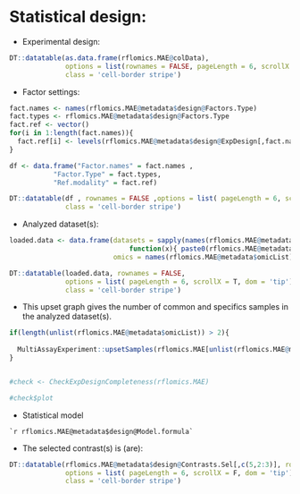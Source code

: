 <br>

# Statistical design:

* Experimental design:

<!-- ## Sample sheet overview -->

```r

DT::datatable(as.data.frame(rflomics.MAE@colData), 
              options = list(rownames = FALSE, pageLength = 6, scrollX = T, dom = 'tip'),
              class = 'cell-border stripe')

```

* Factor settings:

```r

fact.names <- names(rflomics.MAE@metadata$design@Factors.Type)
fact.types <- rflomics.MAE@metadata$design@Factors.Type
fact.ref <- vector()
for(i in 1:length(fact.names)){
  fact.ref[i] <- levels(rflomics.MAE@metadata$design@ExpDesign[,fact.names[i]])[1]
}

df <- data.frame("Factor.names" = fact.names ,
           "Factor.Type" = fact.types,
           "Ref.modality" = fact.ref)

DT::datatable(df , rownames = FALSE ,options = list( pageLength = 6, scrollX = F, dom = 'tip'),
              class = 'cell-border stripe')
```


* Analyzed dataset(s):

```r

loaded.data <- data.frame(datasets = sapply(names(rflomics.MAE@metadata$omicList), 
                              function(x){ paste0(rflomics.MAE@metadata$omicList[[x]], collapse = ", ") }), 
                          omics = names(rflomics.MAE@metadata$omicList)) %>% data.table::as.data.table()

DT::datatable(loaded.data, rownames = FALSE,
              options = list( pageLength = 6, scrollX = T, dom = 'tip'),
              class = 'cell-border stripe')

```

* This upset graph gives the number of common and specifics samples in the analyzed dataset(s).


```r


if(length(unlist(rflomics.MAE@metadata$omicList)) > 2){
  
  MultiAssayExperiment::upsetSamples(rflomics.MAE[unlist(rflomics.MAE@metadata$omicList),])
}


#check <- CheckExpDesignCompleteness(rflomics.MAE)

#check$plot
```

* Statistical model

```
`r rflomics.MAE@metadata$design@Model.formula`
```

* The selected contrast(s) is (are):

```r

DT::datatable(rflomics.MAE@metadata$design@Contrasts.Sel[,c(5,2:3)], rownames = FALSE,
              options = list( pageLength = 6, scrollX = F, dom = 'tip'),
              class = 'cell-border stripe')
```

